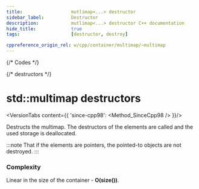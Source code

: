 ```yaml
---
title:					mutlimap<...> destructor
sidebar_label:			Destructor
description:			mutlimap<...> destructor C++ documentation
hide_title:				true
tags:					[destructor, destroy]

cppreference_origin_rel: w/cpp/container/multimap/~multimap
---
```



{/* Codes */}

{/* destructors */}


# std::multimap destructors

<VersionTabs content={{
		'since-cpp98': <Method_SinceCpp98 />
	}}/>

Destructs the multimap. The destructors of the elements are called and the used storage is deallocated.

:::note
That if the elements are pointers, the pointed-to objects are not destroyed.
:::

### Complexity

Linear in the size of the container - **O(size())**.
